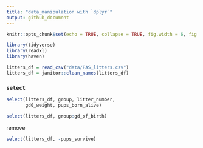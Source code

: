```yaml
---
title: "data_manipulation with `dplyr`"
output: github_document
---
```

```r
knitr::opts_chunk$set(echo = TRUE, collapse = TRUE, fig.width = 6, fig.asp = 0.6, out.width = "90%")

```



```r
library(tidyverse)
library(readxl)
library(haven)
```


```r
litters_df = read_csv("data/FAS_litters.csv")
litters_df = janitor::clean_names(litters_df)
```


### `select`

```r
select(litters_df, group, litter_number,
       gd0_weight, pups_born_alive)

select(litters_df, group:gd_of_birth)
```


remove

```r
select(litters_df, -pups_survive)
```








